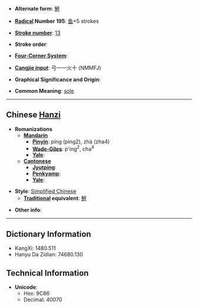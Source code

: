 * '''Alternate form''': [[鮃]]

* '''[[Wiktionary:Chinese radical index| Radical]] Number 195''': [[Wiktionary:Chinese radical index 鱼|鱼]]+5 strokes

* '''[[Wiktionary:Chinese total strokes index|Stroke number]]''': [[Wiktionary:Chinese total strokes index 13|13]]

* '''Stroke order''': 

* '''[[Wiktionary:Chinese four corner index|Four-Corner System]]''': 

* '''[[Wiktionary:Chinese Cangjie index|Cangjie input]]''': 弓一一火十 (NMMFJ)

* '''Graphical Significance and Origin''': 

* '''Common Meaning''': [[sole]]

----

== Chinese [[Hanzi]] ==

* '''Romanizations'''
** '''[[Mandarin]]'''
*** '''[[Pinyin]]''': píng (ping2), zhà (zha4)
*** '''[[Wade-Giles]]''': p'ing<sup>2</sup>, cha<sup>4</sup>
*** '''[[Yale]]''': 
** '''[[Cantonese]]'''
*** '''[[Jyutping]]''':
*** '''[[Penkyamp]]''': 
*** '''[[Yale]]''': 

* '''Style''': [[Simplified Chinese]] 
** '''[[Traditional Chinese|Traditional]] equivalent''': [[鮃]]

* '''Other info''': 

----

== Dictionary Information ==

* KangXi: 1480.511
* Hanyu Da Zidian: 74680.130

== Technical Information ==

* '''Unicode''':
** Hex: 9C86
** Decimal: 40070